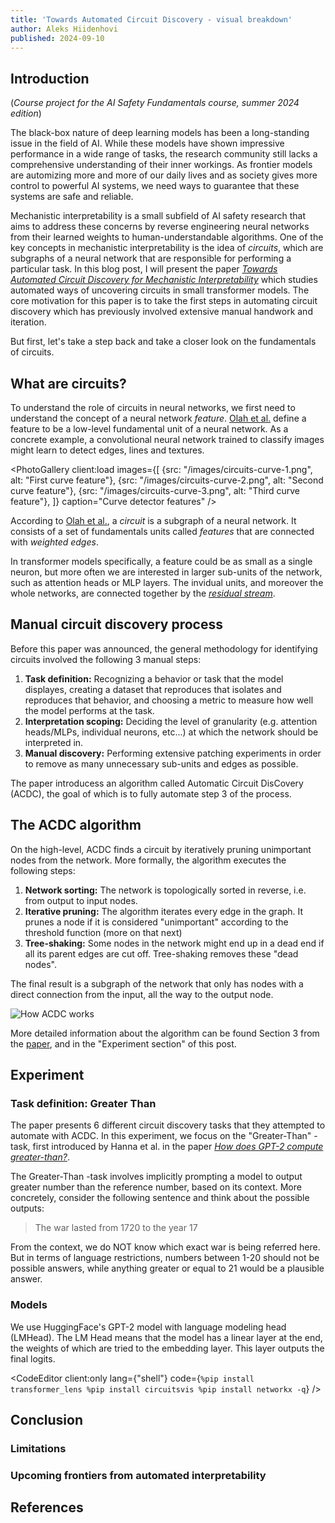```yaml
---
title: 'Towards Automated Circuit Discovery - visual breakdown'
author: Aleks Hiidenhovi
published: 2024-09-10
---
```



## Introduction

(*Course project for the AI Safety Fundamentals course, summer 2024 edition*)

The black-box nature of deep learning models has been a long-standing issue in the field of AI. While these models have shown impressive performance in a wide range of tasks, the research community still lacks a comprehensive understanding of their inner workings. As frontier models are automizing more and more of our daily lives and as society gives more control to powerful AI systems, we need ways to guarantee that these systems are safe and reliable. 

Mechanistic interpretability is a small subfield of AI safety research that aims to address these concerns by reverse engineering neural networks from their learned weights to human-understandable algorithms. One of the key concepts in mechanistic interpretability is the idea of *circuits*, which are subgraphs of a neural network that are responsible for performing a particular task. In this blog post, I will present the paper [*Towards Automated Circuit Discovery for Mechanistic Interpretability*](https://arxiv.org/pdf/2304.14997) which studies automated ways of uncovering circuits in small transformer models. The core motivation for this paper is to take the first steps in automating circuit discovery which has previously involved extensive manual handwork and iteration.

But first, let's take a step back and take a closer look on the fundamentals of circuits.

## What are circuits?
To understand the role of circuits in neural networks, we first need to understand the concept of a neural network *feature*. [Olah et al.](https://distill.pub/2020/circuits/zoom-in) define a feature to be a low-level fundamental unit of a neural network. As a concrete example, a convolutional neural network trained to classify images might learn to detect edges, lines and textures.

<PhotoGallery client:load images={[
  {src: "/images/circuits-curve-1.png", alt: "First curve feature"},
  {src: "/images/circuits-curve-2.png", alt: "Second curve feature"},
  {src: "/images/circuits-curve-3.png", alt: "Third curve feature"},
]} caption="Curve detector features" />

According to [Olah et al.](https://distill.pub/2020/circuits/zoom-in), a *circuit* is a subgraph of a neural network. It consists of a set of fundamentals units called *features* that are connected with *weighted edges*.

In transformer models specifically, a feature could be as small as a single neuron, but more often we are interested in larger sub-units of the network, such as attention heads or MLP layers. The invidual units, and moreover the whole networks, are connected together by the [*residual stream*](https://transformer-circuits.pub/2021/framework/index.html#residual-comms).


## Manual circuit discovery process
Before this paper was announced, the general methodology for identifying circuits involved the following 3 manual steps:
1. **Task definition:** Recognizing a behavior or task that the model displayes, creating a dataset that reproduces that isolates and reproduces that behavior, and choosing a metric to measure how well the model performs at the task.
2. **Interpretation scoping:** Deciding the level of granularity (e.g. attention heads/MLPs, individual neurons, etc...) at which the network should be interpreted in.
3. **Manual discovery:** Performing extensive patching experiments in order to remove as many unnecessary sub-units and edges as possible.

The paper introducess an algorithm called Automatic Circuit DisCovery (ACDC), the goal of which is to fully automate step 3 of the process.

## The ACDC algorithm
On the high-level, ACDC finds a circuit by iteratively pruning unimportant nodes from the network. More formally, the algorithm executes the following steps:
1. **Network sorting:** The network is topologically sorted in reverse, i.e. from output to input nodes.
2. **Iterative pruning:** The algorithm iterates every edge in the graph. It prunes a node if it is considered "unimportant" according to the threshold function (more on that next)
3. **Tree-shaking:** Some nodes in the network might end up in a dead end if all its parent edges are cut off. Tree-shaking removes these "dead nodes".

The final result is a subgraph of the network that only has nodes with a direct connection from the input, all the way to the output node.

![How ACDC works](https://drive.google.com/uc?id=1_UQWmoVuE61pC-PodD3SihNU7CnqzR3L)

More detailed information about the algorithm can be found Section 3 from the [paper](https://arxiv.org/pdf/2304.14997), and in the "Experiment section" of this post.

## Experiment

### Task definition: Greater Than
The paper presents 6 different circuit discovery tasks that they attempted to automate with ACDC. In this experiment, we focus on the "Greater-Than" -task, first introduced by Hanna et al. in the paper [*How does GPT-2 compute greater-than?*](https://arxiv.org/pdf/2305.00586).

The Greater-Than -task involves implicitly prompting a model to output greater number than the reference number, based on its context. More concretely, consider the following sentence and think about the possible outputs:

> The war lasted from 1720 to the year 17

From the context, we do NOT know which exact war is being referred here. But in terms of language restrictions, numbers between 1-20 should not be possible answers, while anything greater or equal to 21 would be a plausible answer.

### Models
We use HuggingFace's GPT-2 model with language modeling head (LMHead). The LM Head means that the model has a linear layer at the end, the weights of which are tried to the embedding layer. This layer outputs the final logits.

<CodeEditor client:only lang={"shell"} code={`%pip install transformer_lens
%pip install circuitsvis
%pip install networkx -q`} />

## Conclusion

### Limitations

### Upcoming frontiers from automated interpretability

## References